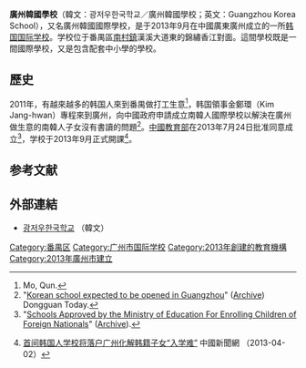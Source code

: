 '''廣州韓國學校'''（韓文：광저우한국학교／廣州韓國學校；英文：Guangzhou Korea School），又名廣州韓國國際學校，是于2013年9月在中國廣東廣州成立的一所[[大韩民国|韩国]][[国际学校_(中国)|国际学校]]。学校位于番禺區[[南村镇_(广州市)|南村鎮]]漢溪大道東的錦繡香江對面。這間學校既是一間國際學校，又是包含配套中小學的學校。

== 歷史 ==
2011年，有越來越多的韩国人來到番禺做打工生意<ref>Mo, Qun. </ref>，韩国領事金鄭環（Kim Jang-hwan）專程來到廣州，向中國政府申請成立南韓人國際學校以解決在廣州做生意的南韓人子女沒有書讀的問題<ref>"[http://old.dongguantoday.com/newsc.asp?id=11506 Korean school expected to be opened in Guangzhou]" ([http://www.webcitation.org/6aqfb8CJo Archive]) Dongguan Today. </ref>。[[中华人民共和国教育部|中國教育部]]在2013年7月24日批准同意成立<ref>"[http://ncct.moe.edu.cn/2014/EnglishTAB_1209/3393.html Schools Approved by the Ministry of Education For Enrolling Children of Foreign Nationals]" ([http://www.webcitation.org/6aqfq70G4 Archive]). </ref>，学校于2013年9月正式開課<ref>{{Cite news |url=https://www.chinanews.com.cn/edu/2013/04-02/4699133.shtml |title=首间韩国人学校将落户广州化解韩籍子女“入学难”-中新网 |accessdate=2021-12-17 |archive-date=2021-12-17 |archive-url=https://web.archive.org/web/20211217011448/https://www.chinanews.com.cn/edu/2013/04-02/4699133.shtml }}[http://www.chinanews.com/edu/2013/04-02/4699133.shtml 首间韩国人学校将落户广州化解韩籍子女“入学难”] {{Wayback|url=http://www.chinanews.com/edu/2013/04-02/4699133.shtml |date=20210320193453 }} 中國新聞網 （2013-04-02）</ref>。

== 参考文献 ==
{{reflist}}
== 外部連結 ==
* [http://gks.or.kr 광저우한국학교] {{Wayback|url=http://gks.or.kr/ |date=20150217090721 }} （韓文）

{{在廣東的國際學校}}
[[Category:番禺区|Category:番禺区]]
[[Category:广州市国际学校|Category:广州市国际学校]]
[[Category:2013年創建的教育機構|Category:2013年創建的教育機構]]
[[Category:2013年廣州市建立|Category:2013年廣州市建立]]